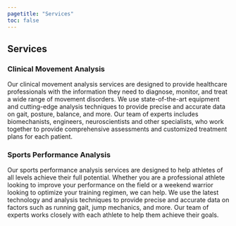 ```yaml
---
pagetitle: "Services"
toc: false
---
```


## Services

### Clinical Movement Analysis
Our clinical movement analysis services are designed to provide healthcare professionals with the information they need to diagnose, monitor, and treat a wide range of movement disorders. We use state-of-the-art equipment and cutting-edge analysis techniques to provide precise and accurate data on gait, posture, balance, and more. Our team of experts includes biomechanists, engineers, neuroscientists and other specialists, who work together to provide comprehensive assessments and customized treatment plans for each patient.

### Sports Performance Analysis
Our sports performance analysis services are designed to help athletes of all levels achieve their full potential. Whether you are a professional athlete looking to improve your performance on the field or a weekend warrior looking to optimize your training regimen, we can help. We use the latest technology and analysis techniques to provide precise and accurate data on factors such as running gait, jump mechanics, and more. Our team of experts works closely with each athlete to help them achieve their goals.

